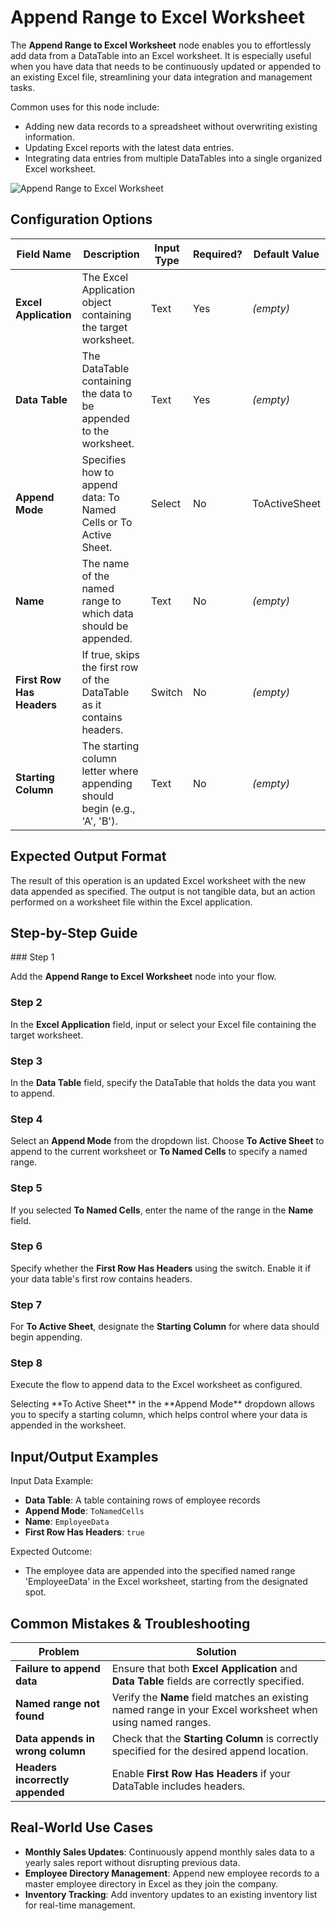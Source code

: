 
# Append Range to Excel Worksheet

The **Append Range to Excel Worksheet** node enables you to effortlessly add data from a DataTable into an Excel worksheet. It is especially useful when you have data that needs to be continuously updated or appended to an existing Excel file, streamlining your data integration and management tasks.

Common uses for this node include:

- Adding new data records to a spreadsheet without overwriting existing information.
- Updating Excel reports with the latest data entries.
- Integrating data entries from multiple DataTables into a single organized Excel worksheet.

![Append Range to Excel Worksheet](./append-range-to-excel-worksheet.png)
## Configuration Options

| Field Name                | Description                                                               | Input Type | Required? | Default Value |
| ------------------------- | ------------------------------------------------------------------------- | ---------- | --------- | ------------- |
| **Excel Application**     | The Excel Application object containing the target worksheet.             | Text       | Yes       | _(empty)_     |
| **Data Table**            | The DataTable containing the data to be appended to the worksheet.        | Text       | Yes       | _(empty)_     |
| **Append Mode**           | Specifies how to append data: To Named Cells or To Active Sheet.          | Select     | No        | ToActiveSheet |
| **Name**                  | The name of the named range to which data should be appended.             | Text       | No        | _(empty)_     |
| **First Row Has Headers** | If true, skips the first row of the DataTable as it contains headers.     | Switch     | No        | _(empty)_     |
| **Starting Column**       | The starting column letter where appending should begin (e.g., 'A', 'B'). | Text       | No        | _(empty)_     |

## Expected Output Format

The result of this operation is an updated Excel worksheet with the new data appended as specified. The output is not tangible data, but an action performed on a worksheet file within the Excel application.

## Step-by-Step Guide

<Steps>
### Step 1

Add the **Append Range to Excel Worksheet** node into your flow.

### Step 2

In the **Excel Application** field, input or select your Excel file containing the target worksheet.

### Step 3

In the **Data Table** field, specify the DataTable that holds the data you want to append.

### Step 4

Select an **Append Mode** from the dropdown list. Choose **To Active Sheet** to append to the current worksheet or **To Named Cells** to specify a named range.

### Step 5

If you selected **To Named Cells**, enter the name of the range in the **Name** field.

### Step 6

Specify whether the **First Row Has Headers** using the switch. Enable it if your data table's first row contains headers.

### Step 7

For **To Active Sheet**, designate the **Starting Column** for where data should begin appending.

### Step 8

Execute the flow to append data to the Excel worksheet as configured.

</Steps>

<Callout type="info" title="Tip">
  Selecting **To Active Sheet** in the **Append Mode** dropdown allows you to
  specify a starting column, which helps control where your data is appended in
  the worksheet.
</Callout>

## Input/Output Examples

Input Data Example:

- **Data Table**: A table containing rows of employee records
- **Append Mode**: `ToNamedCells`
- **Name**: `EmployeeData`
- **First Row Has Headers**: `true`

Expected Outcome:

- The employee data are appended into the specified named range 'EmployeeData' in the Excel worksheet, starting from the designated spot.

## Common Mistakes & Troubleshooting

| Problem                          | Solution                                                                                                   |
| -------------------------------- | ---------------------------------------------------------------------------------------------------------- |
| **Failure to append data**       | Ensure that both **Excel Application** and **Data Table** fields are correctly specified.                  |
| **Named range not found**        | Verify the **Name** field matches an existing named range in your Excel worksheet when using named ranges. |
| **Data appends in wrong column** | Check that the **Starting Column** is correctly specified for the desired append location.                 |
| **Headers incorrectly appended** | Enable **First Row Has Headers** if your DataTable includes headers.                                       |

## Real-World Use Cases

- **Monthly Sales Updates**: Continuously append monthly sales data to a yearly sales report without disrupting previous data.
- **Employee Directory Management**: Append new employee records to a master employee directory in Excel as they join the company.
- **Inventory Tracking**: Add inventory updates to an existing inventory list for real-time management.
